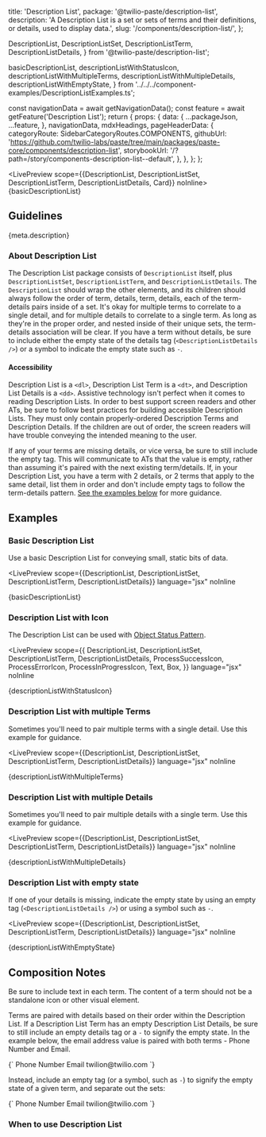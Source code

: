   title: 'Description List',
  package: '@twilio-paste/description-list',
  description: 'A Description List is a set or sets of terms and their definitions, or details, used to display data.',
  slug: '/components/description-list/',
};

  DescriptionList,
  DescriptionListSet,
  DescriptionListTerm,
  DescriptionListDetails,
} from '@twilio-paste/description-list';

  basicDescriptionList,
  descriptionListWithStatusIcon,
  descriptionListWithMultipleTerms,
  descriptionListWithMultipleDetails,
  descriptionListWithEmptyState,
} from '../../../component-examples/DescriptionListExamples.ts';


  const navigationData = await getNavigationData();
  const feature = await getFeature('Description List');
  return {
    props: {
      data: {
        ...packageJson,
        ...feature,
      },
      navigationData,
      mdxHeadings,
      pageHeaderData: {
        categoryRoute: SidebarCategoryRoutes.COMPONENTS,
        githubUrl: 'https://github.com/twilio-labs/paste/tree/main/packages/paste-core/components/description-list',
        storybookUrl: '/?path=/story/components-description-list--default',
      },
    },
  };
};

<LivePreview scope={{DescriptionList, DescriptionListSet, DescriptionListTerm, DescriptionListDetails, Card}} noInline>
  {basicDescriptionList}
</LivePreview>

## Guidelines

<Paragraph>{meta.description}</Paragraph>

### About Description List

The Description List package consists of `DescriptionList` itself, plus `DescriptionListSet`, `DescriptionListTerm`, and `DescriptionListDetails`. The `DescriptionList` should wrap the other elements, and its children should always follow the order of term, details, term, details, each of the term-details pairs inside of a set. It's okay for multiple terms to correlate to a single detail, and for multiple details to correlate to a single term. As long as they're in the proper order, and nested inside of their unique sets, the term-details association will be clear. If you have a term without details, be sure to include either the empty state of the details tag (`<DescriptionListDetails />`) or a symbol to indicate the empty state such as `-`.

#### Accessibility

Description List is a `<dl>`, Description List Term is a `<dt>`, and Description List Details is a `<dd>`. Assistive technology isn't perfect when it comes to reading Description Lists. In order to best support screen readers and other ATs, be sure to follow best practices for building accessible Description Lists. They must only contain properly-ordered Description Terms and Description Details. If the children are out of order, the screen readers will have trouble conveying the intended meaning to the user.

If any of your terms are missing details, or vice versa, be sure to still include the empty tag. This will communicate to ATs that the value is empty, rather than assuming it's paired with the next existing term/details. If, in your Description List, you have a term with 2 details, or 2 terms that apply to the same detail, list them in order and don't include empty tags to follow the term-details pattern. [See the examples below](#examples) for more guidance.

## Examples

### Basic Description List

Use a basic Description List for conveying small, static bits of data.

<LivePreview
  scope={{DescriptionList, DescriptionListSet, DescriptionListTerm, DescriptionListDetails}}
  language="jsx"
  noInline
>
  {basicDescriptionList}
</LivePreview>

### Description List with Icon

The Description List can be used with [Object Status Pattern](/patterns/object-status).

<LivePreview
  scope={{
    DescriptionList,
    DescriptionListSet,
    DescriptionListTerm,
    DescriptionListDetails,
    ProcessSuccessIcon,
    ProcessErrorIcon,
    ProcessInProgressIcon,
    Text,
    Box,
  }}
  language="jsx"
  noInline
>
  {descriptionListWithStatusIcon}
</LivePreview>

### Description List with multiple Terms

Sometimes you'll need to pair multiple terms with a single detail. Use this example for guidance.

<LivePreview
  scope={{DescriptionList, DescriptionListSet, DescriptionListTerm, DescriptionListDetails}}
  language="jsx"
  noInline
>
  {descriptionListWithMultipleTerms}
</LivePreview>

### Description List with multiple Details

Sometimes you'll need to pair multiple details with a single term. Use this example for guidance.

<LivePreview
  scope={{DescriptionList, DescriptionListSet, DescriptionListTerm, DescriptionListDetails}}
  language="jsx"
  noInline
>
  {descriptionListWithMultipleDetails}
</LivePreview>

### Description List with empty state

If one of your details is missing, indicate the empty state by using an empty tag (`<DescriptionListDetails />`) or using a symbol such as `-`.

<LivePreview
  scope={{DescriptionList, DescriptionListSet, DescriptionListTerm, DescriptionListDetails}}
  language="jsx"
  noInline
>
  {descriptionListWithEmptyState}
</LivePreview>

## Composition Notes

Be sure to include text in each term. The content of a term should not be a standalone icon or other visual element.

Terms are paired with details based on their order within the Description List. If a Description List Term has an empty Description List Details, be sure to still include an empty details tag or a `-` to signify the empty state. In the example below, the email address value is paired with both terms - Phone Number and Email.

<Card>
  <Codeblock>
    {`
<DescriptionList>
  <DescriptionListSet>
    <DescriptionListTerm>Phone Number</DescriptionListTerm>
    <DescriptionListTerm>Email</DescriptionListTerm>
    <DescriptionListDetails>twilion@twilio.com</DescriptionListDetails>
  </DescriptionListSet>
</DescriptionList>
`}
  </Codeblock>
</Card>
<br />

Instead, include an empty tag (or a symbol, such as `-`) to signify the empty state of a given term, and separate out the sets:

<Card>
  <Codeblock>
    {`
<DescriptionList>
  <DescriptionListSet>
    <DescriptionListTerm>Phone Number</DescriptionListTerm>
    <DescriptionListDetails />
  </DescriptionListSet>
  <DescriptionListSet>
    <DescriptionListTerm>Email</DescriptionListTerm>
    <DescriptionListDetails>twilion@twilio.com</DescriptionListDetails>
  </DescriptionListSet>
</DescriptionList>
`}
  </Codeblock>
</Card>
<br />

### When to use Description List

<DoDont>
  <Do
    title="Do"
    body="Use a <DescriptionListSet> to wrap your set of Term and Details within the Description List for extra separation and control."
    center
  />
  <Dont
    title="Don't"
    body="Don't use any other type of HTML element as children of the Description List (besides DescriptionListSet, DescriptionListTerm, DescriptionListDetails, or <div>)."
    center
  />
</DoDont>

<DoDont>
  <Do title="Do" body="Use Description List for small amounts of data." />
  <Dont
    title="Don't"
    body="Don't use for interactive data, form controls, or data sets. Consider using Table or Data Grid, especially if you want columns or column headers."
  />
</DoDont>

<DoDont>
  <Do title="Do" body="Use flow content as children to Description Term and Description Details." />
  <Dont title="Don't" body="Don’t use headers or footers as children to Description Term or Description Details." />
</DoDont>
